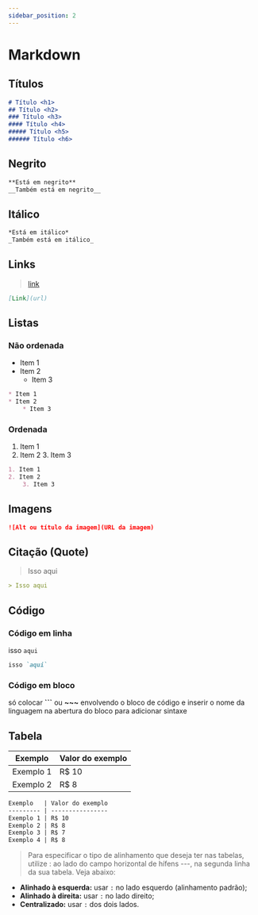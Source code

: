 ```yaml
---
sidebar_position: 2
---
```


# Markdown
## Títulos
```markdown
# Título <h1>
## Título <h2>
### Título <h3>
#### Título <h4>
##### Título <h5>
###### Título <h6>
```
## Negrito
```markdown
**Está em negrito**
__Também está em negrito__
```
## Itálico
```markdown
*Está em itálico*
_Também está em itálico_
```

## Links
> [link](#)
```markdown
[Link](url)
```

## Listas
### Não ordenada
* Item 1
* Item 2
    * Item 3
```markdown
* Item 1
* Item 2
    * Item 3
```

### Ordenada
1. Item 1
2. Item 2
    3. Item 3
```markdown
1. Item 1
2. Item 2
    3. Item 3
```

## Imagens
```markdown
![Alt ou título da imagem](URL da imagem)
```

## Citação (Quote)
> Isso aqui
```markdown
> Isso aqui
```

## Código
### Código em linha
isso `aqui`
```markdown
isso `aqui`
```
### Código em bloco
só colocar **```** ou **~~~** envolvendo o bloco de código e inserir o nome da linguagem na abertura do bloco para adicionar sintaxe

## Tabela
Exemplo   | Valor do exemplo
--------- | ------
Exemplo 1 | R$ 10
Exemplo 2 | R$ 8

```markdown
Exemplo   | Valor do exemplo
--------- | ----------------
Exemplo 1 | R$ 10
Exemplo 2 | R$ 8
Exemplo 3 | R$ 7
Exemplo 4 | R$ 8
```
> Para especificar o tipo de alinhamento que deseja ter nas tabelas, utilize : ao lado do campo horizontal de hífens ---, na segunda linha da sua tabela. Veja abaixo:
- **Alinhado à esquerda:** usar `:` no lado esquerdo (alinhamento padrão);
- **Alinhado à direita:** usar `:` no lado direito;
- **Centralizado:** usar `:` dos dois lados.